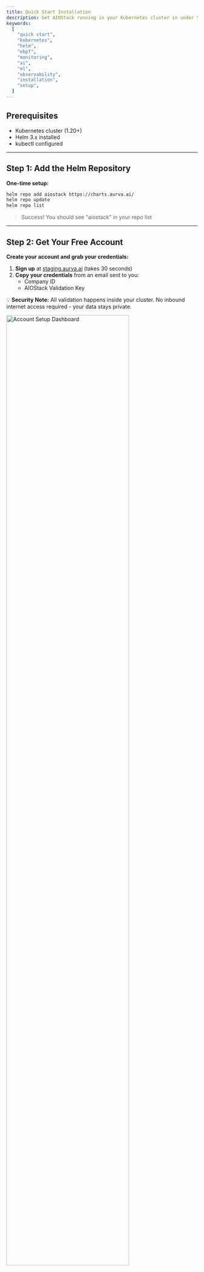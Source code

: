 ```yaml
---
title: Quick Start Installation
description: Get AIOStack running in your Kubernetes cluster in under 5 minutes. Simple, secure, and production-ready.
keywords:
  [
    "quick start",
    "kubernetes",
    "helm",
    "ebpf",
    "monitoring",
    "ai",
    "ml",
    "observability",
    "installation",
    "setup",
  ]
---
```


<Step>
<StepItem title="Get up and running in 5 minutes">

## Prerequisites
- Kubernetes cluster (1.20+)
- Helm 3.x installed
- kubectl configured

---

## Step 1: Add the Helm Repository

**One-time setup:**

```bash
helm repo add aiostack https://charts.aurva.ai/
helm repo update
helm repo list
```

> Success! You should see "aiostack" in your repo list

---

## Step 2: Get Your Free Account

**Create your account and grab your credentials:**

1. **Sign up** at [staging.aurva.ai](https://staging.aurva.ai) (takes 30 seconds)
2. **Copy your credentials** from an email sent to you:
   - Company ID
   - AIOStack Validation Key

💡 **Security Note:** All validation happens inside your cluster. No inbound internet access required - your data stays private.

<img src="/signup_screen.png" alt="Account Setup Dashboard" width="80%" />

---

## Step 3: Configure Your Credentials

**Replace the environment variables with your credentials:**

```bash
# Extract the default values file
helm show values testgh/aiostack > values.yaml

# Edit the values.yaml file and replace:
# In Outpost:
# - name: COMMANDER_URL
#   value: "aiostack-commander.<YOUR NAMESPACE>.svc.cluster.local:7470"
# - name: COMPANY_ID
#   value: "<YOUR COMPANY ID>"
# - name: AIOSTACK_VALIDATION_KEY
#   value: "<YOUR AIOSTACK VALIDATION KEY>"

# In Observer:
# - name: OUTPOST_URL
#   value: "aiostack-outpost.<YOUR NAMESPACE>.svc.cluster.local:7471"
# - name: IS_OUTPOST_URL_SECURE
#   value: "false"
```

---

## Step 4: Deploy to Your Cluster


```bash
# Create namespace 
kubectl create namespace aiostack
```

```bash
# Install with your configured values
helm install myaiostack aiostack/aiostack  --namespace aiostack  --values values.yaml
```

---

## Step 5: Verify Installation

**Check if everything is running:**
```bash
kubectl get pods -n aiostack
```

**Expected output:**
```
NAME                     READY   STATUS    RESTARTS   AGE
aiostack-commander-xxx   1/1     Running   0          2m
aiostack-emissary-xxx    1/1     Running   0          2m
aiostack-observer-xxx    1/1     Running   0          2m
aiostack-outpost-xxx     1/1     Running   0          2m
aiostack-ui-xxx          1/1     Running   0          2m
```

---

## 🎉 You're Done!

**Access your dashboard:**
- **URL:** `http://staging.aurva.ai` 
- **Login:** Use the email and password you signed up with.

**Next steps:**
- [Configure data sources](/docs/configuration)
- [Set up alerts](/docs/alerts)
- [View your first metrics](/docs/dashboard)

---

## Need Help?

**Common issues:**
- **Pods not starting?** Check resource limits and node capacity
- **Can't access dashboard?** Verify your ingress/service configuration
- **Missing data?** Ensure your applications are instrumented

**Get support:**
- 📧 Email: support@aurva.ai
- 📖 Docs: [Full documentation](/docs/home)

</StepItem>
</Step>
